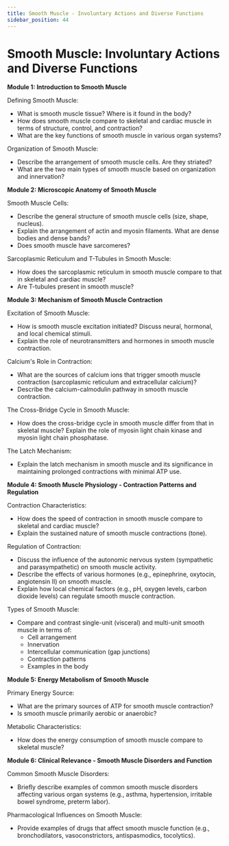 ```yaml
---
title: Smooth Muscle - Involuntary Actions and Diverse Functions
sidebar_position: 44
---
```


# Smooth Muscle: Involuntary Actions and Diverse Functions

**Module 1: Introduction to Smooth Muscle**

Defining Smooth Muscle:
* What is smooth muscle tissue? Where is it found in the body?
* How does smooth muscle compare to skeletal and cardiac muscle in terms of structure, control, and contraction?
* What are the key functions of smooth muscle in various organ systems?

Organization of Smooth Muscle:
* Describe the arrangement of smooth muscle cells. Are they striated?
* What are the two main types of smooth muscle based on organization and innervation?

**Module 2: Microscopic Anatomy of Smooth Muscle**

Smooth Muscle Cells:
* Describe the general structure of smooth muscle cells (size, shape, nucleus).
* Explain the arrangement of actin and myosin filaments. What are dense bodies and dense bands?
* Does smooth muscle have sarcomeres?

Sarcoplasmic Reticulum and T-Tubules in Smooth Muscle:
* How does the sarcoplasmic reticulum in smooth muscle compare to that in skeletal and cardiac muscle?
* Are T-tubules present in smooth muscle?

**Module 3: Mechanism of Smooth Muscle Contraction**

Excitation of Smooth Muscle:
* How is smooth muscle excitation initiated? Discuss neural, hormonal, and local chemical stimuli.
* Explain the role of neurotransmitters and hormones in smooth muscle contraction.

Calcium's Role in Contraction:
* What are the sources of calcium ions that trigger smooth muscle contraction (sarcoplasmic reticulum and extracellular calcium)?
* Describe the calcium-calmodulin pathway in smooth muscle contraction.

The Cross-Bridge Cycle in Smooth Muscle:
* How does the cross-bridge cycle in smooth muscle differ from that in skeletal muscle? Explain the role of myosin light chain kinase and myosin light chain phosphatase.

The Latch Mechanism:
* Explain the latch mechanism in smooth muscle and its significance in maintaining prolonged contractions with minimal ATP use.

**Module 4: Smooth Muscle Physiology - Contraction Patterns and Regulation**

Contraction Characteristics:
* How does the speed of contraction in smooth muscle compare to skeletal and cardiac muscle?
* Explain the sustained nature of smooth muscle contractions (tone).

Regulation of Contraction:
* Discuss the influence of the autonomic nervous system (sympathetic and parasympathetic) on smooth muscle activity.
* Describe the effects of various hormones (e.g., epinephrine, oxytocin, angiotensin II) on smooth muscle.
* Explain how local chemical factors (e.g., pH, oxygen levels, carbon dioxide levels) can regulate smooth muscle contraction.

Types of Smooth Muscle:
* Compare and contrast single-unit (visceral) and multi-unit smooth muscle in terms of:
    * Cell arrangement
    * Innervation
    * Intercellular communication (gap junctions)
    * Contraction patterns
    * Examples in the body

**Module 5: Energy Metabolism of Smooth Muscle**

Primary Energy Source:
* What are the primary sources of ATP for smooth muscle contraction?
* Is smooth muscle primarily aerobic or anaerobic?

Metabolic Characteristics:
* How does the energy consumption of smooth muscle compare to skeletal muscle?

**Module 6: Clinical Relevance - Smooth Muscle Disorders and Function**

Common Smooth Muscle Disorders:
* Briefly describe examples of common smooth muscle disorders affecting various organ systems (e.g., asthma, hypertension, irritable bowel syndrome, preterm labor).

Pharmacological Influences on Smooth Muscle:
* Provide examples of drugs that affect smooth muscle function (e.g., bronchodilators, vasoconstrictors, antispasmodics, tocolytics).